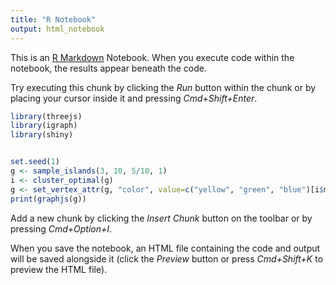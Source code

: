 ```yaml
---
title: "R Notebook"
output: html_notebook
---
```


This is an [R Markdown](http://rmarkdown.rstudio.com) Notebook. When you execute code within the notebook, the results appear beneath the code. 

Try executing this chunk by clicking the *Run* button within the chunk or by placing your cursor inside it and pressing *Cmd+Shift+Enter*. 

```r
library(threejs)
library(igraph)
library(shiny)


set.seed(1)
g <- sample_islands(3, 10, 5/10, 1)
i <- cluster_optimal(g)
g <- set_vertex_attr(g, "color", value=c("yellow", "green", "blue")[i$membership])
print(graphjs(g))
```

Add a new chunk by clicking the *Insert Chunk* button on the toolbar or by pressing *Cmd+Option+I*.

When you save the notebook, an HTML file containing the code and output will be saved alongside it (click the *Preview* button or press *Cmd+Shift+K* to preview the HTML file).
